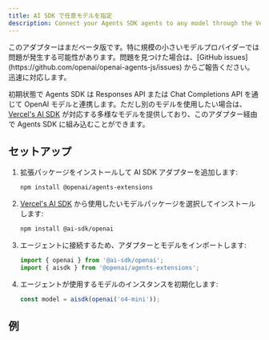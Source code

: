 ```yaml
---
title: AI SDK で任意モデルを指定
description: Connect your Agents SDK agents to any model through the Vercel's AI SDK
---
```



<Aside type="caution">
  このアダプターはまだベータ版です。特に規模の小さいモデルプロバイダーでは問題が発生する可能性があります。問題を見つけた場合は、[GitHub
  issues](https://github.com/openai/openai-agents-js/issues)
  からご報告ください。迅速に対応します。
</Aside>

初期状態で Agents SDK は Responses API または Chat Completions API を通じて OpenAI モデルと連携します。ただし別のモデルを使用したい場合は、[Vercel's AI SDK](https://sdk.vercel.ai/) が対応する多様なモデルを提供しており、このアダプター経由で Agents SDK に組み込むことができます。

## セットアップ

<Steps>

1. 拡張パッケージをインストールして AI SDK アダプターを追加します:

   ```bash
   npm install @openai/agents-extensions
   ```

2. [Vercel's AI SDK](https://sdk.vercel.ai/docs/models/overview) から使用したいモデルパッケージを選択してインストールします:

   ```bash
   npm install @ai-sdk/openai
   ```

3. エージェントに接続するため、アダプターとモデルをインポートします:

   ```typescript
   import { openai } from '@ai-sdk/openai';
   import { aisdk } from '@openai/agents-extensions';
   ```

4. エージェントが使用するモデルのインスタンスを初期化します:

   ```typescript
   const model = aisdk(openai('o4-mini'));
   ```

</Steps>

## 例

<Code lang="typescript" code={aiSdkSetupExample} title="AI SDK Setup" />
